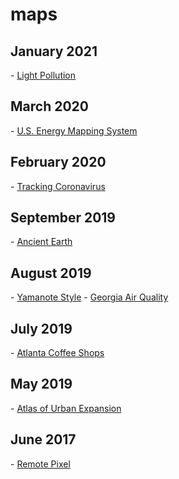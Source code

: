 
= maps =

== January 2021 ==
- [[https://darksitefinder.com/maps/world.html|Light Pollution]]
== March 2020 ==
- [[https://www.eia.gov/state/maps.php|U.S. Energy Mapping System]]
== February 2020 ==
- [[https://bnonews.com/index.php/2020/02/the-latest-coronavirus-cases/|Tracking Coronavirus]]
== September 2019 ==
- [[http://dinosaurpictures.org/ancient-earth#240|Ancient Earth]]
== August 2019 ==
- [[http://yamanote.style/#|Yamanote Style]]
- [[https://epd.georgia.gov/air/how-we-monitor-air-quality|Georgia Air Quality]]
== July 2019 ==
- [[https://www.atlantacoffeeshops.com/atlanta-coffee-map/|Atlanta Coffee Shops]]
== May 2019 ==
- [[http://atlasofurbanexpansion.org|Atlas of Urban Expansion]]
== June 2017 ==
- [[https://remotepixel.ca|Remote Pixel]]
